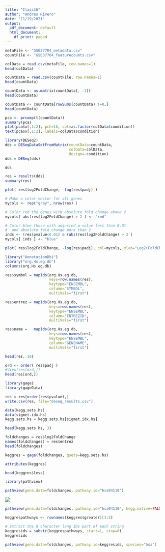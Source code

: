 ```yaml
---
title: "Class16"
author: "Andres Rivero"
date: "11/19/2021"
output:
  pdf_document: default
  html_document:
    df_print: paged
---
```


```r
metaFile <- "GSE37704_metadata.csv"
countFile <- "GSE37704_featurecounts.csv"
```

```r
colData = read.csv(metaFile, row.names=1)
head(colData)
```

```r
countData = read.csv(countFile, row.names=1)
head(countData)
```

```r
countData <- as.matrix(countData[, -1])
head(countData)
```

```r
countData <- countData[rowSums(countData) !=0,]
head(countData)
```

```r
pca <- prcomp(t(countData))
summary(pca)
plot(pca$x[,1:2], pch=16, col=as.factor(colData$condition))
text(pca$x[,1:2], labels=colData$condition)
```


```r
library(DESeq2)
dds = DESeqDataSetFromMatrix(countData=countData,
                             colData=colData,
                             design=~condition)
dds = DESeq(dds)
```

```r
dds
```

```r
res = results(dds)
summary(res)
```

```r
plot( res$log2FoldChange, -log(res$padj) )
```
```r
# Make a color vector for all genes
mycols <- rep("gray", nrow(res) )

# Color red the genes with absolute fold change above 2
mycols[ abs(res$log2FoldChange) > 2 ] <- "red"

# Color blue those with adjusted p-value less than 0.01
#  and absolute fold change more than 2
inds <- (res$pvalue<0.01) & (abs(res$log2FoldChange) > 2 )
mycols[ inds ] <- "blue"

plot( res$log2FoldChange, -log(res$padj), col=mycols, xlab="Log2(FoldChange)", ylab="-Log(P-value)" )
```

```r
library("AnnotationDbi")
library("org.Hs.eg.db")
columns(org.Hs.eg.db)

res$symbol = mapIds(org.Hs.eg.db,
                    keys=row.names(res), 
                    keytype="ENSEMBL",
                    column="SYMBOL",
                    multiVals="first")

res$entrez = mapIds(org.Hs.eg.db,
                    keys=row.names(res),
                    keytype="ENSEMBL",
                    column="ENTREZID",
                    multiVals="first")

res$name =   mapIds(org.Hs.eg.db,
                    keys=row.names(res),
                    keytype="ENSEMBL",
                    column="GENENAME",
                    multiVals="first")

head(res, 10)
```
```r
ord <- order( res$padj )
#View(res[ord,])
head(res[ord,])
```
```r
library(gage)
library(gageData)

```

```r
res = res[order(res$pvalue),]
write.csv(res, file="deseq_results.csv")
```

```r
data(kegg.sets.hs)
data(sigmet.idx.hs)
kegg.sets.hs = kegg.sets.hs[sigmet.idx.hs]
```

```r
head(kegg.sets.hs, 3)
```
```r
foldchanges = res$log2FoldChange
names(foldchanges) = res$entrez
head(foldchanges)
```

```r
keggres = gage(foldchanges, gsets=kegg.sets.hs)
```
```r
attributes(keggres)
```

```r
head(keggres$less)
```
```r
library(pathview)
```

```r
pathview(gene.data=foldchanges, pathway.id="hsa04110")
```
![](hsa04110.pathview.png)
```r
pathview(gene.data=foldchanges, pathway.id="hsa04110", kegg.native=FALSE)
```
```r
keggrespathways <- rownames(keggres$greater)[1:5]

# Extract the 8 character long IDs part of each string
keggresids = substr(keggrespathways, start=1, stop=8)
keggresids
```

```r
pathview(gene.data=foldchanges, pathway.id=keggresids, species="hsa")
```

